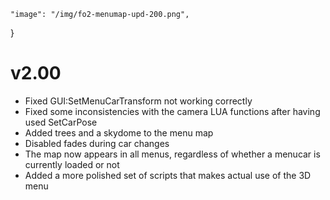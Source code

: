     "image": "/img/fo2-menumap-upd-200.png",
}

# v2.00

- Fixed GUI:SetMenuCarTransform not working correctly
- Fixed some inconsistencies with the camera LUA functions after having used SetCarPose
- Added trees and a skydome to the menu map
- Disabled fades during car changes
- The map now appears in all menus, regardless of whether a menucar is currently loaded or not
- Added a more polished set of scripts that makes actual use of the 3D menu